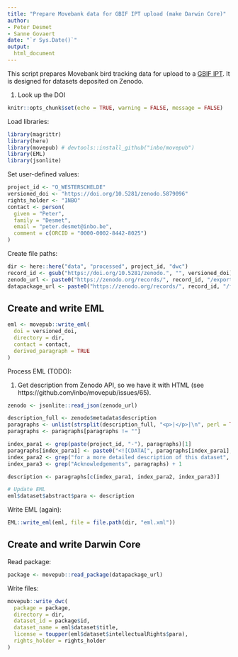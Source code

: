 ```yaml
---
title: "Prepare Movebank data for GBIF IPT upload (make Darwin Core)"
author:
- Peter Desmet
- Sanne Govaert
date: "`r Sys.Date()`"
output:
  html_document
---
```


This script prepares Movebank bird tracking data for upload to a [GBIF IPT](https://gbif.org/ipt). It is designed for datasets deposited on Zenodo.

1. Look up the DOI

```r
knitr::opts_chunk$set(echo = TRUE, warning = FALSE, message = FALSE)
```

Load libraries:

```r
library(magrittr)
library(here)
library(movepub) # devtools::install_github("inbo/movepub")
library(EML)
library(jsonlite)
```

Set user-defined values:

```r
project_id <- "O_WESTERSCHELDE"
versioned_doi <- "https://doi.org/10.5281/zenodo.5879096"
rights_holder <- "INBO"
contact <- person(
  given = "Peter",
  family = "Desmet",
  email = "peter.desmet@inbo.be",
  comment = c(ORCID = "0000-0002-8442-8025")
)
```

Create file paths:

```r
dir <- here::here("data", "processed", project_id, "dwc")
record_id <- gsub("https://doi.org/10.5281/zenodo.", "", versioned_doi)
zenodo_url <- paste0("https://zenodo.org/records/", record_id, "/export/json")
datapackage_url <- paste0("https://zenodo.org/records/", record_id, "/files/datapackage.json")
```

## Create and write EML

```r
eml <- movepub::write_eml(
  doi = versioned_doi,
  directory = dir,
  contact = contact,
  derived_paragraph = TRUE
)
```

Process EML (TODO):

1. Get description from Zenodo API, so we have it with HTML (see https://github.com/inbo/movepub/issues/65).

```r
zenodo <- jsonlite::read_json(zenodo_url)

description_full <- zenodo$metadata$description
paragraphs <- unlist(strsplit(description_full, "<p>|</p>|\n", perl = TRUE))
paragraphs <- paragraphs[paragraphs != ""]

index_para1 <- grep(paste(project_id, "-"), paragraphs)[1]
paragraphs[index_para1] <- paste0("<![CDATA[", paragraphs[index_para1], "]]>")
index_para2 <- grep("for a more detailed description of this dataset", paragraphs)
index_para3 <- grep("Acknowledgements", paragraphs) + 1

description <- paragraphs[c(index_para1, index_para2, index_para3)]

# Update EML
eml$dataset$abstract$para <- description
```

Write EML (again):

```r
EML::write_eml(eml, file = file.path(dir, "eml.xml"))
```

## Create and write Darwin Core

Read package:

```r
package <- movepub::read_package(datapackage_url)
```

Write files:

```r
movepub::write_dwc(
  package = package,
  directory = dir,
  dataset_id = package$id,
  dataset_name = eml$dataset$title,
  license = toupper(eml$dataset$intellectualRights$para),
  rights_holder = rights_holder
)
```
